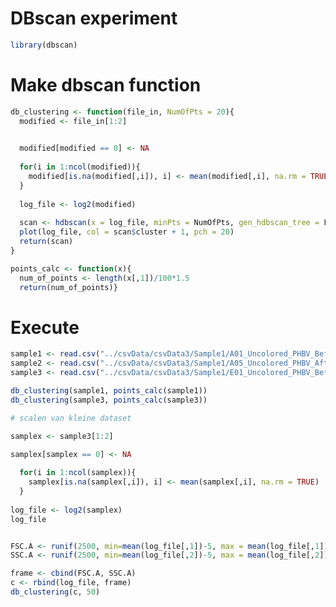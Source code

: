 # DBscan experiment

```r
library(dbscan)
```



# Make dbscan function
```r
db_clustering <- function(file_in, NumOfPts = 20){
  modified <- file_in[1:2]
  

  modified[modified == 0] <- NA
  
  for(i in 1:ncol(modified)){
    modified[is.na(modified[,i]), i] <- mean(modified[,i], na.rm = TRUE)
  }
  
  log_file <- log2(modified)
  
  scan <- hdbscan(x = log_file, minPts = NumOfPts, gen_hdbscan_tree = F, gen_simplified_tree = F)
  plot(log_file, col = scan$cluster + 1, pch = 20)
  return(scan)
}

points_calc <- function(x){
  num_of_points <- length(x[,1])/100*1.5
  return(num_of_points)}

```


# Execute
```r
sample1 <- read.csv("../csvData/csvData3/Sample1/A01_Uncolored_PHBV_Before_freeze_thaw_Dilution10x_Sample01.fcs.csv")
sample2 <- read.csv("../csvData/csvData3/Sample1/A05_Uncolored_PHBV_After_freeze_thaw_Dilution10x_Sample01.fcs.csv")
sample3 <- read.csv("../csvData/csvData3/Sample1/E01_Uncolored_PHBV_Before_freeze_thaw_Dilution100x_Sample01.fcs.csv")

db_clustering(sample1, points_calc(sample1))
db_clustering(sample3, points_calc(sample3))
```

```r
# scalen van kleine dataset

samplex <- sample3[1:2]

samplex[samplex == 0] <- NA
  
  for(i in 1:ncol(samplex)){
    samplex[is.na(samplex[,i]), i] <- mean(samplex[,i], na.rm = TRUE)
  }
  
log_file <- log2(samplex)
log_file


FSC.A <- runif(2500, min=mean(log_file[,1])-5, max = mean(log_file[,1])+5)
SSC.A <- runif(2500, min=mean(log_file[,2])-5, max = mean(log_file[,2])+5)

frame <- cbind(FSC.A, SSC.A)
c <- rbind(log_file, frame)
db_clustering(c, 50)
```


